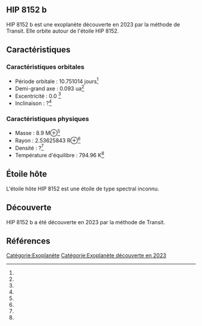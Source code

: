 == HIP 8152 b ==

{{Infobox Exoplanète
| nom = HIP 8152 b
| image = 
| légende = 
| étoile = HIP 8152
| constellation = 
| ascension_droite = 
| déclinaison = 
| distance = ?
| type_spectral = ?
| masse = 8.9 M⊕<ref></ref>
| rayon = 2.53625843 R⊕<ref></ref>
| densité = ?<ref></ref>
| gravité = ?<ref></ref>
| température = 794.96 K<ref></ref>
| période = 10.751014 j<ref></ref>
| demi_grand_axe = 0.093 ua<ref></ref>
| excentricité = 0.0 <ref></ref>
| inclinaison = ?<ref></ref>
| méthode_découverte = Transit
| date_découverte = 2023
| statut = Confirmée
}}

HIP 8152 b est une exoplanète découverte en 2023 par la méthode de Transit. Elle orbite autour de l'étoile HIP 8152.

== Caractéristiques ==

=== Caractéristiques orbitales ===
* Période orbitale : 10.751014 jours<ref></ref>
* Demi-grand axe : 0.093 ua<ref></ref>
* Excentricité : 0.0 <ref></ref>
* Inclinaison : ?<ref></ref>

=== Caractéristiques physiques ===
* Masse : 8.9 M⊕<ref></ref>
* Rayon : 2.53625843 R⊕<ref></ref>
* Densité : ?<ref></ref>
* Température d'équilibre : 794.96 K<ref></ref>

== Étoile hôte ==

{{Infobox Étoile
| nom = HIP 8152
| image = 
| légende = 
| constellation = 
| ascension_droite = 
| déclinaison = 
| distance = ?
| type_spectral = ?
| magnitude_absolue = 
| magnitude_apparente = 
| masse = ?<ref></ref>
| rayon = ?<ref></ref>
| température = ?<ref></ref>
| métallicité = ?<ref></ref>
| âge = ?<ref></ref>
}}

L'étoile hôte HIP 8152 est une étoile de type spectral inconnu.

== Découverte ==

HIP 8152 b a été découverte en 2023 par la méthode de Transit.

== Références ==
<references />

[[Catégorie:Exoplanète]]
[[Catégorie:Exoplanète découverte en 2023]]
